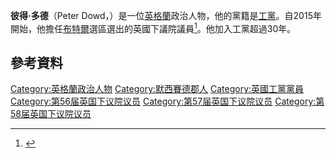 '''彼得·多德'''（Peter Dowd，{{bd|1957年|6月20日}}）是一位[[英格蘭|英格蘭]]政治人物，他的黨籍是[[工黨_(英國)|工黨]]。自2015年開始，他擔任[[布特爾_(英國國會選區)|布特爾]]選區選出的英國下議院議員<ref>{{cite web |url=http://www.bbc.co.uk/news/politics/constituencies/E14000581 |title=Bootle parliamentary constituency - Election 2015 |publisher=[[BBC_News|BBC News]] |date=1970-01-01 |accessdate=2015-12-17 |archive-date=2021-11-21 |archive-url=https://web.archive.org/web/20211121190906/https://www.bbc.co.uk/news/politics/constituencies/E14000581 }}</ref>。他加入工黨超過30年。

==參考資料==
{{Reflist}}

{{杰里米·科尔宾影子内阁}}

{{DEFAULTSORT:Dowd, Peter}}
[[Category:英格蘭政治人物|Category:英格蘭政治人物]]
[[Category:默西賽德郡人|Category:默西賽德郡人]]
[[Category:英國工黨黨員|Category:英國工黨黨員]]
[[Category:第56届英国下议院议员|Category:第56届英国下议院议员]]
[[Category:第57届英国下议院议员|Category:第57届英国下议院议员]]
[[Category:第58届英国下议院议员|Category:第58届英国下议院议员]]